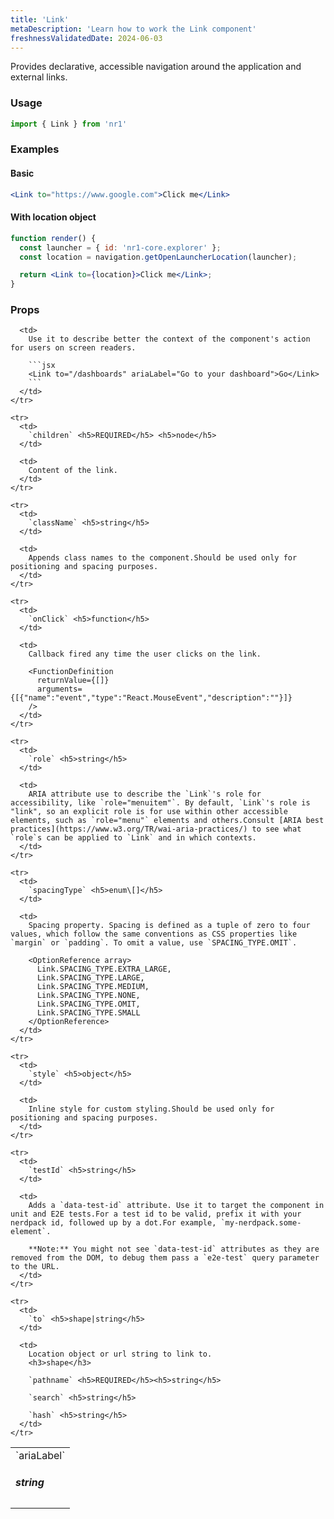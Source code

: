 ```yaml
---
title: 'Link'
metaDescription: 'Learn how to work the Link component'
freshnessValidatedDate: 2024-06-03
---
```


Provides declarative, accessible navigation around the application and external links.

### Usage

```jsx
import { Link } from 'nr1'
```

### Examples

#### Basic

```jsx
<Link to="https://www.google.com">Click me</Link>
```

#### With location object

```jsx
function render() {
  const launcher = { id: 'nr1-core.explorer' };
  const location = navigation.getOpenLauncherLocation(launcher);

  return <Link to={location}>Click me</Link>;
}
```

### Props

<table>
  <tbody>
    <tr>
      <td>
        `ariaLabel` <h5>string</h5>
      </td>

      <td>
        Use it to describe better the context of the component's action for users on screen readers.

        ```jsx
        <Link to="/dashboards" ariaLabel="Go to your dashboard">Go</Link> 
        ```
      </td>
    </tr>

    <tr>
      <td>
        `children` <h5>REQUIRED</h5> <h5>node</h5>
      </td>

      <td>
        Content of the link.
      </td>
    </tr>

    <tr>
      <td>
        `className` <h5>string</h5>
      </td>

      <td>
        Appends class names to the component.Should be used only for positioning and spacing purposes.
      </td>
    </tr>

    <tr>
      <td>
        `onClick` <h5>function</h5>
      </td>

      <td>
        Callback fired any time the user clicks on the link.

        <FunctionDefinition
          returnValue={[]}
          arguments={[{"name":"event","type":"React.MouseEvent","description":""}]}
        />
      </td>
    </tr>

    <tr>
      <td>
        `role` <h5>string</h5>
      </td>

      <td>
        ARIA attribute use to describe the `Link`'s role for accessibility, like `role="menuitem"`. By default, `Link`'s role is "link", so an explicit role is for use within other accessible elements, such as `role="menu"` elements and others.Consult [ARIA best practices](https://www.w3.org/TR/wai-aria-practices/) to see what `role`s can be applied to `Link` and in which contexts.
      </td>
    </tr>

    <tr>
      <td>
        `spacingType` <h5>enum\[]</h5>
      </td>

      <td>
        Spacing property. Spacing is defined as a tuple of zero to four values, which follow the same conventions as CSS properties like `margin` or `padding`. To omit a value, use `SPACING_TYPE.OMIT`.

        <OptionReference array>
          Link.SPACING_TYPE.EXTRA_LARGE,
          Link.SPACING_TYPE.LARGE,
          Link.SPACING_TYPE.MEDIUM,
          Link.SPACING_TYPE.NONE,
          Link.SPACING_TYPE.OMIT,
          Link.SPACING_TYPE.SMALL
        </OptionReference>
      </td>
    </tr>

    <tr>
      <td>
        `style` <h5>object</h5>
      </td>

      <td>
        Inline style for custom styling.Should be used only for positioning and spacing purposes.
      </td>
    </tr>

    <tr>
      <td>
        `testId` <h5>string</h5>
      </td>

      <td>
        Adds a `data-test-id` attribute. Use it to target the component in unit and E2E tests.For a test id to be valid, prefix it with your nerdpack id, followed up by a dot.For example, `my-nerdpack.some-element`.

        **Note:** You might not see `data-test-id` attributes as they are removed from the DOM, to debug them pass a `e2e-test` query parameter to the URL.
      </td>
    </tr>

    <tr>
      <td>
        `to` <h5>shape|string</h5>
      </td>

      <td>
        Location object or url string to link to.
        <h3>shape</h3>

        `pathname` <h5>REQUIRED</h5><h5>string</h5>

        `search` <h5>string</h5>

        `hash` <h5>string</h5>
      </td>
    </tr>
  </tbody>
</table>
